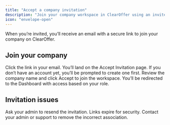 ```yaml
---
title: "Accept a company invitation"
description: "Join your company workspace in ClearOffer using an invite link."
icon: "envelope-open"
---
```


When you’re invited, you’ll receive an email with a secure link to join your company on ClearOffer.

## Join your company

<Steps>
<Step title="Open the invite link">
Click the link in your email. You’ll land on the Accept Invitation page.
</Step>

<Step title="Sign in or create an account">
If you don’t have an account yet, you’ll be prompted to create one first.
</Step>

<Step title="Confirm">
Review the company name and click Accept to join the workspace.

<Check>
You’ll be redirected to the Dashboard with access based on your role.
</Check>
</Step>
</Steps>

## Invitation issues

<AccordionGroup>
<Accordion title="The link is invalid or expired">
Ask your admin to resend the invitation. Links expire for security.
</Accordion>

<Accordion title="I joined the wrong company">
Contact your admin or support to remove the incorrect association.
</Accordion>
</AccordionGroup>


